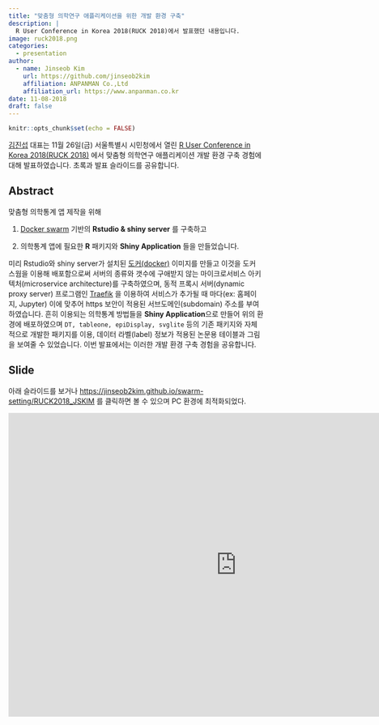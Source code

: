 ```yaml
---
title: "맞춤형 의학연구 애플리케이션을 위한 개발 환경 구축"
description: |
  R User Conference in Korea 2018(RUCK 2018)에서 발표했던 내용입니다.
image: ruck2018.png
categories:
  - presentation
author:
  - name: Jinseob Kim
    url: https://github.com/jinseob2kim
    affiliation: ANPANMAN Co.,Ltd
    affiliation_url: https://www.anpanman.co.kr
date: 11-08-2018
draft: false
---
```


```r
knitr::opts_chunk$set(echo = FALSE)
```

[김진섭](https://github.com/jinseob2kim) 대표는 11월 26일(금) 서울특별시 시민청에서 열린 [R User Conference in Korea 2018(RUCK 2018)](http://ruck2018.r-kor.org/speakers/) 에서 맞춤형 의학연구 애플리케이션 개발 환경 구축 경험에 대해 발표하였습니다. 초록과 발표 슬라이드를 공유합니다. 

## Abstract

맞춤형 의학통계 앱 제작을 위해 

1. [Docker swarm](https://docs.docker.com/engine/swarm/) 기반의 **Rstudio & shiny server** 를  구축하고 

2. 의학통계 앱에 필요한 **R** 패키지와 **Shiny Application** 들을 만들었습니다. 


미리 Rstudio와 shiny server가 설치된 [도커(docker)](https://www.docker.com/what-docker) 이미지를 만들고 이것을 도커 스웜을 이용해 배포함으로써 서버의 종류와 갯수에 구애받지 않는  마이크로서비스 아키텍처(microservice architecture)를 구축하였으며, 동적 프록시 서버(dynamic proxy server) 프로그램인 [Traefik](https://traefik.io/) 을 이용하여  서비스가 추가될 때 마다(ex: 홈페이지, Jupyter) 이에 맞추어 https 보안이 적용된 서브도메인(subdomain) 주소를 부여하였습니다.  흔히 이용되는 의학통계 방법들을 **Shiny Application**으로 만들어 위의 환경에 배포하였으며 `DT, tableone, epiDisplay, svglite` 등의 기존 패키지와 자체적으로 개발한 패키지를 이용, 데이터 라벨(label) 정보가 적용된 논문용 테이블과 그림을 보여줄 수 있었습니다. 이번 발표에서는 이러한 개발 환경 구축 경험을 공유합니다.


## Slide

아래 슬라이드를 보거나 [https://jinseob2kim.github.io/swarm-setting/RUCK2018_JSKIM](https://jinseob2kim.github.io/swarm-setting/RUCK2018_JSKIM) 를 클릭하면 볼 수 있으며 PC 환경에 최적화되었다. 

<iframe src="https://jinseob2kim.github.io/swarm-setting/RUCK2018_JSKIM" width="900" height="600" style="border: none;"></iframe>



